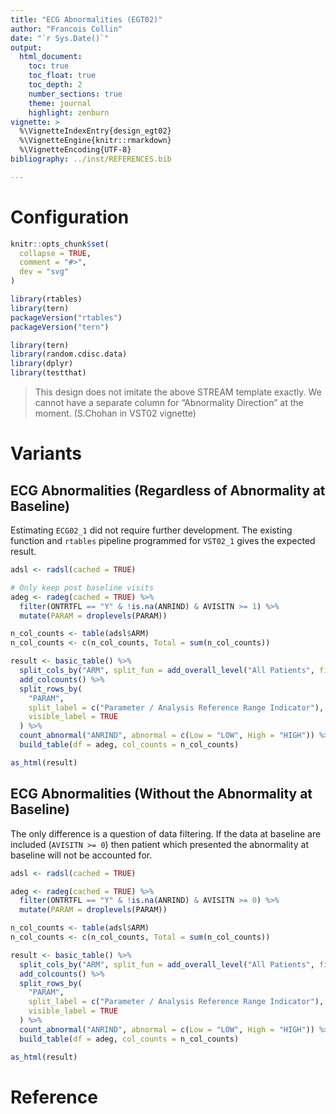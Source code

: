 ```yaml
---
title: "ECG Abnormalities (EGT02)"
author: "Francois Collin"
date: "`r Sys.Date()`"
output:
  html_document:
    toc: true
    toc_float: true
    toc_depth: 2
    number_sections: true
    theme: journal
    highlight: zenburn
vignette: >
  %\VignetteIndexEntry{design_egt02}
  %\VignetteEngine{knitr::rmarkdown}
  %\VignetteEncoding{UTF-8}
bibliography: ../inst/REFERENCES.bib

---
```


Configuration
=============

```r
knitr::opts_chunk$set(
  collapse = TRUE,
  comment = "#>",
  dev = "svg"
)
```

```r
library(rtables)
library(tern)
packageVersion("rtables")
packageVersion("tern")

library(tern)
library(random.cdisc.data)
library(dplyr)
library(testthat)
```


> This design does not imitate the above STREAM template exactly. We cannot have a separate column for
  "Abnormality Direction" at the moment. (S.Chohan in VST02 vignette)


Variants
========

ECG Abnormalities (Regardless of Abnormality at Baseline)
---------------------------------------------------------

Estimating `ECG02_1` did not require further development. The existing function and `rtables` pipeline
programmed for `VST02_1` gives the expected result.

```r
adsl <- radsl(cached = TRUE)

# Only keep post baseline visits
adeg <- radeg(cached = TRUE) %>%
  filter(ONTRTFL == "Y" & !is.na(ANRIND) & AVISITN >= 1) %>%
  mutate(PARAM = droplevels(PARAM))

n_col_counts <- table(adsl$ARM)
n_col_counts <- c(n_col_counts, Total = sum(n_col_counts))

```

```r
result <- basic_table() %>%
  split_cols_by("ARM", split_fun = add_overall_level("All Patients", first = FALSE)) %>%
  add_colcounts() %>%
  split_rows_by(
    "PARAM",
    split_label = c("Parameter / Analysis Reference Range Indicator"),
    visible_label = TRUE
  ) %>%
  count_abnormal("ANRIND", abnormal = c(Low = "LOW", High = "HIGH")) %>%
  build_table(df = adeg, col_counts = n_col_counts)

as_html(result)
```

ECG Abnormalities (Without the Abnormality at Baseline)
------------------------------------------------------

The only difference is a question of data filtering. If the data at baseline
are included (`AVISITN >= 0`) then patient which presented the abnormality at baseline
will not be accounted for.

```r
adsl <- radsl(cached = TRUE)

adeg <- radeg(cached = TRUE) %>%
  filter(ONTRTFL == "Y" & !is.na(ANRIND) & AVISITN >= 0) %>%
  mutate(PARAM = droplevels(PARAM))

n_col_counts <- table(adsl$ARM)
n_col_counts <- c(n_col_counts, Total = sum(n_col_counts))

result <- basic_table() %>%
  split_cols_by("ARM", split_fun = add_overall_level("All Patients", first = FALSE)) %>%
  add_colcounts() %>%
  split_rows_by(
    "PARAM",
    split_label = c("Parameter / Analysis Reference Range Indicator"),
    visible_label = TRUE
  ) %>%
  count_abnormal("ANRIND", abnormal = c(Low = "LOW", High = "HIGH")) %>%
  build_table(df = adeg, col_counts = n_col_counts)

as_html(result)

```

Reference
=========
